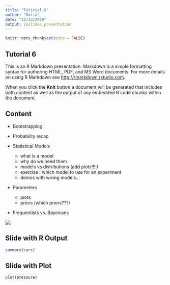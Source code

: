 ```yaml
---
title: "Tutirial_6"
author: "Maria"
date: "12/13/2019"
output: ioslides_presentation
---
```


```r
knitr::opts_chunk$set(echo = FALSE)
```

## Tutorial 6 

This is an R Markdown presentation. Markdown is a simple formatting syntax for authoring HTML, PDF, and MS Word documents. For more details on using R Markdown see <http://rmarkdown.rstudio.com>.

When you click the **Knit** button a document will be generated that includes both content as well as the output of any embedded R code chunks within the document.

## Content 

- Bootstrapping  
- Probability recap

- Statistical Models 
    + what is a model
    + why do we need them 
    + models vs distributions (add plots!!!!)
    + exercise : which model to use for an experiment
    + demos with wrong models...

- Parameters
    + plots
    + priors (which priors???)
    
- Frequentists vs. Bayesians

![](./Freq_vs_bias.png)

## Slide with R Output

```r
summary(cars)
```

## Slide with Plot

```r
plot(pressure)
```

